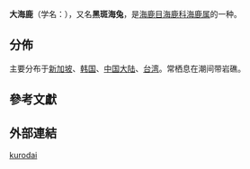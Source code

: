 {{Speciesbox
 | taxon = Aplysia kurodai
 | authority = (Baba, 1937)
| image=Aplysia kurodai, Wakayama Japan.ogv
}}

'''大海鹿'''（学名：''{{lang|la|Aplysia kurodai}}''），又名'''黑斑海兔'''{{r|SimFish|page1=146}}，是[[海鹿目|海鹿目]][[海鹿科|海鹿科]][[海鹿属|海鹿属]]的一种{{r|shell_1818}}。

==分佈==
主要分布于[[新加坡|新加坡]]、[[韩国|韩国]]、[[中国大陆|中国大陆]]、[[台湾|台湾]]{{r|shell_1818}}。常栖息在潮间带岩礁{{r|shell_1818}}。

==參考文獻==
{{reflist |refs=
<ref name="shell_1818">{{cite web
 |url=http://shell.sinica.edu.tw/chinese/shellbase_detail.php?science_no=1818
 |title=国际贝库：大海鹿
 |publisher=台湾贝类资料库
 |access-date=2009-08-11
 |language=zh-hant
 |archive-date=2020-04-17
 |archive-url=https://web.archive.org/web/20200417074526/http://shell.sinica.edu.tw/chinese/shellbase_detail.php?science_no=1818
 |dead-url=no
 }}</ref>
<ref name="SimFish">{{cite book
 |title=香港水底奇兵
 |author=[[李錦華|李錦華]]（SimFish）
 |editor=[[洪家耀|洪家耀]]
 |publisher=[[香港自然探索學會|香港自然探索學會]]
 |date=2014-07 |access-date=2018-08-13
 |isbn=978-988-15467-0-8 
 |language=zh-hant }}</ref>
}}

==外部連結==
{{Taxonbar}}
[[Category:海鹿属|kurodai]]
{{Mollusc-stub}}